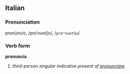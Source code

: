==Italian==
===Pronunciation===
pronùncio, /proˈnuntʃo/, /<tt>pro"nuntSo</tt>/
===Verb form===
'''pronuncia'''

# ''third-person singular indicative present of [[pronunciare]]''